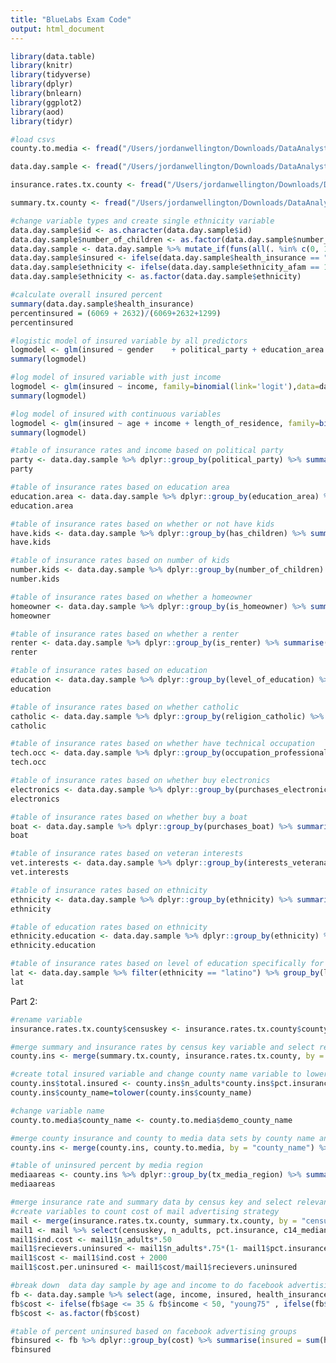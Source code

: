```yaml
---
title: "BlueLabs Exam Code"
output: html_document
---
```


```r
library(data.table)
library(knitr)
library(tidyverse)
library(dplyr)
library(bnlearn)
library(ggplot2)
library(aod)
library(tidyr)
```

```r
#load csvs
county.to.media <- fread("/Users/jordanwellington/Downloads/DataAnalyst_Exam_data_2021/county_to_media_region.csv", data.table = F)

data.day.sample <- fread("/Users/jordanwellington/Downloads/DataAnalyst_Exam_data_2021/data_day_sample_20180410_export.csv", data.table = F,stringsAsFactors = T)

insurance.rates.tx.county <- fread("/Users/jordanwellington/Downloads/DataAnalyst_Exam_data_2021/tx_county_insurance_rates.csv", data.table = F)

summary.tx.county <- fread("/Users/jordanwellington/Downloads/DataAnalyst_Exam_data_2021/tx_county_summary.csv", data.table = F)
```

```r
#change variable types and create single ethnicity variable
data.day.sample$id <- as.character(data.day.sample$id)
data.day.sample$number_of_children <- as.factor(data.day.sample$number_of_children)
data.day.sample <- data.day.sample %>% mutate_if(funs(all(. %in% c(0, 1))), as.factor)
data.day.sample$insured <- ifelse(data.day.sample$health_insurance == "Uninsured", 0 , 1)
data.day.sample$ethnicity <- ifelse(data.day.sample$ethnicity_afam == 1, "afam", ifelse(data.day.sample$ethnicity_asian == 1, "asian", ifelse(data.day.sample$ethnicity_latino == 1, "latino", ifelse(data.day.sample$ethnicity_other == 1, "other", "white"))))
data.day.sample$ethnicity <- as.factor(data.day.sample$ethnicity)
```

```r
#calculate overall insured percent
summary(data.day.sample$health_insurance)
percentinsured = (6069 + 2632)/(6069+2632+1299)
percentinsured
```

```r
#logistic model of insured variable by all predictors
logmodel <- glm(insured ~ gender	+ political_party +	education_area +	age	+ income +	maritalstatus_married	+ length_of_residence	+ has_children +	number_of_children +	is_homeowner +	is_renter + level_of_education +	religion_catholic	+ religion_christian	+ donor_political_org +	donor_liberal_org +	donor_conservative_org +	donor_religious_org	+ donor_health_org +	occupation_blue_collar +	occupation_farmer	+ occupation_professional_technical +	occupation_retired +	purchases_apparel	+ purchases_book +	purchases_electronic +	purchases_boat	+ purchases_luxuryitems +	has_a_cat	+ interests_environment	+ interests_outdoorgarden	+ interests_outdoorsport +	interests_guns +	interests_golf +	interests_investing +	interests_veteranaffairs +	ethnicity, family=binomial(link='logit'),data=data.day.sample)
summary(logmodel)
```

```r
#log model of insured variable with just income
logmodel <- glm(insured ~ income, family=binomial(link='logit'),data=data.day.sample)
summary(logmodel)
```

```r
#log model of insured with continuous variables
logmodel <- glm(insured ~ age + income + length_of_residence, family=binomial(link='logit'),data=data.day.sample)
summary(logmodel)
```

```r
#table of insurance rates and income based on political party
party <- data.day.sample %>% dplyr::group_by(political_party) %>% summarise(insured = sum(health_insurance == "Health Insurance Plan Red" | health_insurance == "Health Insurance Plan Blue"), not.insured = sum(health_insurance == "Uninsured"), percent.insured = (insured/(insured + not.insured)), avgincome = mean(income))
party
```

```r
#table of insurance rates based on education area
education.area <- data.day.sample %>% dplyr::group_by(education_area) %>% summarise(insured = sum(health_insurance == "Health Insurance Plan Red" | health_insurance == "Health Insurance Plan Blue"), not.insured = sum(health_insurance == "Uninsured"), percent.insured = (insured/(insured + not.insured)))
education.area
```

```r
#table of insurance rates based on whether or not have kids
have.kids <- data.day.sample %>% dplyr::group_by(has_children) %>% summarise(insured = sum(health_insurance == "Health Insurance Plan Red" | health_insurance == "Health Insurance Plan Blue"), not.insured = sum(health_insurance == "Uninsured"), percent.insured = (insured/(insured + not.insured)))
have.kids
```

```r
#table of insurance rates based on number of kids
number.kids <- data.day.sample %>% dplyr::group_by(number_of_children) %>% summarise(insured = sum(health_insurance == "Health Insurance Plan Red" | health_insurance == "Health Insurance Plan Blue"), not.insured = sum(health_insurance == "Uninsured"), percent.insured = (insured/(insured + not.insured)))
number.kids
```

```r
#table of insurance rates based on whether a homeowner
homeowner <- data.day.sample %>% dplyr::group_by(is_homeowner) %>% summarise(insured = sum(health_insurance == "Health Insurance Plan Red" | health_insurance == "Health Insurance Plan Blue"), not.insured = sum(health_insurance == "Uninsured"), percent.insured = (insured/(insured + not.insured)))
homeowner
```

```r
#table of insurance rates based on whether a renter
renter <- data.day.sample %>% dplyr::group_by(is_renter) %>% summarise(insured = sum(health_insurance == "Health Insurance Plan Red" | health_insurance == "Health Insurance Plan Blue"), not.insured = sum(health_insurance == "Uninsured"), percent.insured = (insured/(insured + not.insured)))
renter
```

```r
#table of insurance rates based on education
education <- data.day.sample %>% dplyr::group_by(level_of_education) %>% summarise(insured = sum(health_insurance == "Health Insurance Plan Red" | health_insurance == "Health Insurance Plan Blue"), not.insured = sum(health_insurance == "Uninsured"), percent.insured = (insured/(insured + not.insured)))
education
```

```r
#table of insurance rates based on whether catholic
catholic <- data.day.sample %>% dplyr::group_by(religion_catholic) %>% summarise(insured = sum(health_insurance == "Health Insurance Plan Red" | health_insurance == "Health Insurance Plan Blue"), not.insured = sum(health_insurance == "Uninsured"), percent.insured = (insured/(insured + not.insured)))
catholic
```

```r
#table of insurance rates based on whether have technical occupation
tech.occ <- data.day.sample %>% dplyr::group_by(occupation_professional_technical) %>% summarise(insured = sum(health_insurance == "Health Insurance Plan Red" | health_insurance == "Health Insurance Plan Blue"), not.insured = sum(health_insurance == "Uninsured"), percent.insured = (insured/(insured + not.insured)), income = mean(income))
tech.occ
```

```r
#table of insurance rates based on whether buy electronics
electronics <- data.day.sample %>% dplyr::group_by(purchases_electronic) %>% summarise(insured = sum(health_insurance == "Health Insurance Plan Red" | health_insurance == "Health Insurance Plan Blue"), not.insured = sum(health_insurance == "Uninsured"), percent.insured = (insured/(insured + not.insured)))
electronics
```

```r
#table of insurance rates based on whether buy a boat
boat <- data.day.sample %>% dplyr::group_by(purchases_boat) %>% summarise(insured = sum(health_insurance == "Health Insurance Plan Red" | health_insurance == "Health Insurance Plan Blue"), not.insured = sum(health_insurance == "Uninsured"), percent.insured = (insured/(insured + not.insured)), income = mean(income))
boat
```

```r
#table of insurance rates based on veteran interests
vet.interests <- data.day.sample %>% dplyr::group_by(interests_veteranaffairs) %>% summarise(insured = sum(health_insurance == "Health Insurance Plan Red" | health_insurance == "Health Insurance Plan Blue"), not.insured = sum(health_insurance == "Uninsured"), percent.insured = (insured/(insured + not.insured)))
vet.interests
```

```r
#table of insurance rates based on ethnicity
ethnicity <- data.day.sample %>% dplyr::group_by(ethnicity) %>% summarise(insured = sum(health_insurance == "Health Insurance Plan Red" | health_insurance == "Health Insurance Plan Blue"), not.insured = sum(health_insurance == "Uninsured"), percent.insured = (insured/(insured + not.insured)))
ethnicity
```

```r
#table of education rates based on ethnicity
ethnicity.education <- data.day.sample %>% dplyr::group_by(ethnicity) %>% summarise(high.ed = sum(level_of_education == "bach degree" | level_of_education == "post graduate"), lower.ed = sum(!(level_of_education == "bach degree" | level_of_education == "post graduate")), percent.low.ed = lower.ed/(lower.ed + high.ed))
ethnicity.education
```

```r
#table of insurance rates based on level of education specifically for latinx
lat <- data.day.sample %>% filter(ethnicity == "latino") %>% group_by(level_of_education) %>% summarise(insured = sum(health_insurance == "Health Insurance Plan Red" | health_insurance == "Health Insurance Plan Blue"), not.insured = sum(health_insurance == "Uninsured"), percent.insured = (insured/(insured + not.insured)))
lat
```


Part  2:

```r
#rename variable
insurance.rates.tx.county$censuskey <- insurance.rates.tx.county$county
```

```r
#merge summary and insurance rates by census key variable and select relevant variables
county.ins <- merge(summary.tx.county, insurance.rates.tx.county, by = "censuskey") %>% select(county_name, censuskey, n_adults, pct.insurance)
```

```r
#create total insured variable and change county name variable to lower case
county.ins$total.insured <- county.ins$n_adults*county.ins$pct.insurance
county.ins$county_name=tolower(county.ins$county_name)
```

```r
#change variable name 
county.to.media$county_name <- county.to.media$demo_county_name
```

```r
#merge county insurance and county to media data sets by county name and select relevant variables
county.ins <- merge(county.ins, county.to.media, by = "county_name") %>% select(county_name, censuskey, total.insured, tx_media_region, n_adults)
```

```r
#table of uninsured percent by media region
mediaareas <- county.ins %>% dplyr::group_by(tx_media_region) %>% summarise(popn = sum(n_adults), insured = sum(total.insured), percent.uninsured = 1-(insured/popn))
mediaareas
```

```r
#merge insurance rate and summary data by census key and select relevant variables
#create variables to count cost of mail advertising strategy
mail <- merge(insurance.rates.tx.county, summary.tx.county, by = "censuskey") 
mail1 <- mail %>% select(censuskey, n_adults, pct.insurance, c14_median_income)
mail1$ind.cost <- mail1$n_adults*.50
mail1$recievers.uninsured <- mail1$n_adults*.75*(1- mail1$pct.insurance)
mail1$cost <- mail1$ind.cost + 2000
mail1$cost.per.uninsured <- mail1$cost/mail1$recievers.uninsured
```

```r
#break down  data day sample by age and income to do facebook advertising analysis
fb <- data.day.sample %>% select(age, income, insured, health_insurance)
fb$cost <- ifelse(fb$age <= 35 & fb$income < 50, "young75" , ifelse(fb$age <= 35 & fb$income >= 50, "one" , ifelse(fb$age > 35 & fb$income < 75, "fifty" , "old75")))
fb$cost <- as.factor(fb$cost)
```

```r
#table of percent uninsured based on facebook advertising groups
fbinsured <- fb %>% dplyr::group_by(cost) %>% summarise(insured = sum(health_insurance == "Health Insurance Plan Red" | health_insurance == "Health Insurance Plan Blue"), not.insured = sum(health_insurance == "Uninsured"), percent.insured = (insured/(insured + not.insured)))
fbinsured
```


